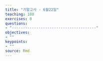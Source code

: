 ```yaml
---
title: "기말고사 - 6월22일"
teaching: 180
exercises: 0
questions:
- "--------------------------------------"
objectives:
- ""
keypoints:
- ""
source: Rmd
---
```


